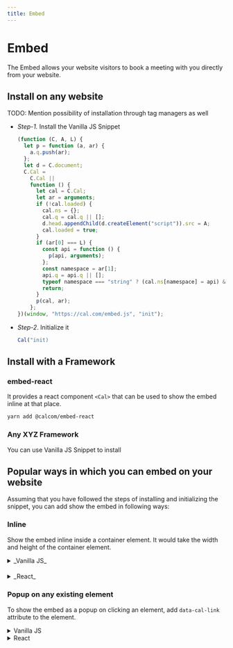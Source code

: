 ```yaml
---
title: Embed
---
```


# Embed

The Embed allows your website visitors to book a meeting with you directly from your website.

## Install on any website

TODO: Mention possibility of installation through tag managers as well

- _Step-1._ Install the Vanilla JS Snippet

  ```javascript
  (function (C, A, L) {
    let p = function (a, ar) {
      a.q.push(ar);
    };
    let d = C.document;
    C.Cal =
      C.Cal ||
      function () {
        let cal = C.Cal;
        let ar = arguments;
        if (!cal.loaded) {
          cal.ns = {};
          cal.q = cal.q || [];
          d.head.appendChild(d.createElement("script")).src = A;
          cal.loaded = true;
        }
        if (ar[0] === L) {
          const api = function () {
            p(api, arguments);
          };
          const namespace = ar[1];
          api.q = api.q || [];
          typeof namespace === "string" ? (cal.ns[namespace] = api) && p(api, ar) : p(cal, ar);
          return;
        }
        p(cal, ar);
      };
  })(window, "https://cal.com/embed.js", "init");
  ```

- _Step-2_. Initialize it

  ```javascript
  Cal("init)
  ```

## Install with a Framework

### embed-react

It provides a react component `<Cal>` that can be used to show the embed inline at that place.

```bash
yarn add @calcom/embed-react
```

### Any XYZ Framework

You can use Vanilla JS Snippet to install

## Popular ways in which you can embed on your website

Assuming that you have followed the steps of installing and initializing the snippet, you can add show the embed in following ways:

### Inline

Show the embed inline inside a container element. It would take the width and height of the container element.

<details>
  <summary>_Vanilla JS_</summary>

```javascript
Cal("inline", {
  elementOrSelector: "Your Embed Container Selector Path", // You can also provide an element directly
  calLink: "jane", // The link that you want to embed. It would open https://cal.com/jane in embed
  config: {
    name: "John Doe", // Prefill Name
    email: "johndoe@gmail.com", // Prefill Email
    notes: "Test Meeting", // Prefill Notes
    guests: ["janedoe@gmail.com", "test@gmail.com"], // Prefill Guests
    theme: "dark", // "dark" or "light" theme
  },
});
```

</details>

####

<details>
<summary>_React_</summary>

```jsx
import Cal from "@calcom/embed-react";

const MyComponent = () => (
  <Cal
    calLink="pro"
    config={{
      name: "John Doe",
      email: "johndoe@gmail.com",
      notes: "Test Meeting",
      guests: ["janedoe@gmail.com"],
      theme: "dark",
    }}
  />
);
```

</details>

### Popup on any existing element

To show the embed as a popup on clicking an element, add `data-cal-link` attribute to the element.

<details>

<summary>Vanilla JS</summary>

To show the embed as a popup on clicking an element, simply add `data-cal-link` attribute to the element.

  <button data-cal-link="jane" data-cal-config="A valid config JSON"></button>
</details>

<details>
  <summary>React</summary>
  ```jsx
    import "@calcom/embed-react";

    const MyComponent = ()=> {
      return <button data-cal-link="jane" data-cal-config='A valid config JSON'></button>
    }

````

</details>
### Full Screen

## Supported Instructions

Consider an instruction as a function with that name and that would be called with the given arguments.

### `inline`

Appends embed inline as the child of the element.

```javascript
Cal("inline", { elementOrSelector, calLink });
````

- `elementOrSelector` - Give it either a valid CSS selector or an HTMLElement instance directly

- `calLink` - Cal Link that you want to embed e.g. john. Just give the username. No need to give the full URL [https://cal.com/john](). It makes it easy to configure the calendar host once and use as many links you want with just usernames

### `ui`

Configure UI for embed. Make it look part of your webpage.

```javascript
Cal("inline", { styles });
```

- `styles` - It supports styling for `body` and `eventTypeListItem`. Right now we support just background on these two.

### preload

Usage:

If you want to open cal link on some action. Make it pop open instantly by preloading it.

```javascript
Cal("preload", { calLink });
```

- `calLink` - Cal Link that you want to embed e.g. john. Just give the username. No need to give the full URL [https://cal.com/john]()

## Actions
You can listen to an action that occurs in embedded cal link as follows. You can think of them as DOM events. We are avoiding the term events to not confuse it with Cal Events.
```javascript
Cal("on", {
  action: "ANY_ACTION_NAME",
  callback: (e)=>{
    // `data` is properties for the event.
    // `type` is the name of the action(You can also call it type of the action.) This would be same as "ANY_ACTION_NAME" except when ANY_ACTION_NAME="*" which listens to all the events.
    // `namespace` tells you the Cal namespace for which the event is fired/
    const {data, type, namespace} = e.detail;
  }
})
```

Following are the list of supported actions.
- 
| action               | description                                                                                                                        | properties                                                                                                                                                                                                                                                                             |
|----------------------|------------------------------------------------------------------------------------------------------------------------------------|----------------------------------------------------------------------------------------------------------------------------------------------------------------------------------------------------------------------------------------------------------------------------------------|
| eventTypeSelected    | When user chooses an event-type from the listing.                                                                                  | eventType:object // Event Type that has been selected"                                                                                                                                                                                                                               |
| bookingSuccessful    | When the booking is successfully done. It might not be confirmed.                                                                  | confirmed: boolean; //Whether confirmation from organizer is pending or not  <br/><br/>eventType: "Object for Event Type that has been booked";  <br/><br/>date: string; // Date of Event  <br/><br/>duration: number; //Duration of booked Event  <br/><br/>organizer: object //Organizer details like name, timezone, email  |
| linkReady            | Tells that the link is ready to be shown now.                                                                                      | None                                                                                                                                                                                                                                                                                   |
| linkFailed           | Fired if link fails to load                                                                                                        | code: number; // Error Code <br/><br/>msg: string;  //Human Readable msg  <br/><br/>data: object // More details to debug the error                                                                                                                                                                     |
| __iframeReady        | It is fired when the embedded iframe is ready to communicate with parent snippet. This is mostly for internal use by Embed Snippet | None                                                                                                                                                                                                                                                                                   |
| __windowLoadComplete | Tells that window load for iframe is complete                                                                                      | None                                                                                                                                                                                                                                                                                   |
| __dimensionChanged   | Tells that dimensions of the content inside the iframe changed.                                                                    | iframeWidth:number, iframeHeight:number                                                                                                                                                                                                                                              |

_Actions that start with __ are internal._